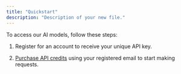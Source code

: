 ```yaml
---
title: "Quickstart"
description: "Description of your new file."
---
```


To access our AI models, follow these steps:

1. Register for an account to receive your unique API key.

2. [Purchase API credits](https://buy.stripe.com/eVa6qG94ibPRbUAdQQ) using your registered email to start making requests.

<CardGroup cols={3}>
  <Card title="Trade Identifier" icon="landmark" />

  <Card title="Commodities" icon="ship" />

  <Card title="Cryptocurrencies" icon="bitcoin" />

  <Card title="Derivatives" icon="layer-group" />

  <Card title="Equities" icon="chart-line" />

  <Card title="Foreign Exchange" icon="money-bill-transfer" />

  <Card title="Indices" icon="chart-bar" />

  <Card title="Tokenised Assets" icon="square" />
</CardGroup>